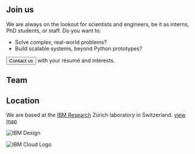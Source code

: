 
<PageDescription>

</PageDescription>

## Join us

<Row>

<Column colMd={6} colLg={6}>

We are always on the lookout for scientists and engineers,
be it as interns, PhD students, or staff. Do you want to:

- Solve complex, real-world problems?
- Build scalable systems, beyond Python prototypes?

<div style={{ display: "flex", alignItems: "center", gap: "1rem" }}>
  <Button renderIcon={Email20} href="mailto:deepsearch-core@zurich.ibm.com">
    Contact us
  </Button>
  with your résumé and interests.
</div>

</Column>

<Column colMd={6} colLg={6}>

<ResourceCard
  subTitle="open position"
  title="Senior Software Engineer in Natural Language Processing"
  href="https://www.zurich.ibm.com/careers/2022_028.html"
  actionIcon="arrowRight"
  color="dark"
/>

</Column>

</Row>

## Team

<Persons />

## Location

We are based at the [IBM Research](https://research.ibm.com) Zürich laboratory in Switzerland. <a href="https://maps.google.com/maps?ll=47.314863,8.547492&z=10&t=m&hl=en-US&gl=US&mapclient=embed&q=S%C3%A4umerstrasse%204%208803%20R%C3%BCschlikon%20Switzerland">view map</a>

<ImageGallery>

<ImageGalleryImage alt="Zürich laboratory" title="Zürich laboratory" col={8}>

![IBM Design](/images/lab-1.jpg)

</ImageGalleryImage>

<ImageGalleryImage  alt="Zürich laboratory at the lake" title="Zürich laboratory at the lake" col={8}>

![IBM Cloud Logo](/images/lab-2.jpg)

</ImageGalleryImage>

</ImageGallery>
